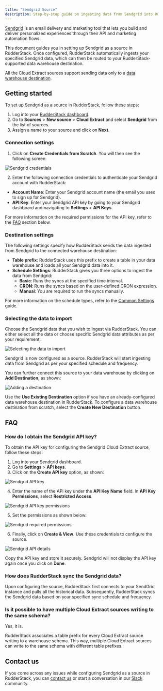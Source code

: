 ```yaml
---
title: "Sendgrid Source"
description: Step-by-step guide on ingesting data from Sendgrid into RudderStack.
---
```


[Sendgrid](https://www.sendgrid.com/) is an email delivery and marketing tool that lets you build and deliver personalized experiences through their API and marketing automation flows.

This document guides you in setting up Sendgrid as a source in RudderStack. Once configured, RudderStack automatically ingests your specified Sendgrid data, which can then be routed to your RudderStack-supported data warehouse destination.

<div class="warningBlock">

All the Cloud Extract sources support sending data only to a <a href="https://www.rudderstack.com/docs/data-warehouse-integrations/">data warehouse destination</a>.
</div>

## Getting started

To set up Sendgrid as a source in RudderStack, follow these steps:

1. Log into your [RudderStack dashboard](https://app.rudderstack.com/).
2. Go to **Sources** > **New source** > **Cloud Extract** and select **Sendgrid** from the list of sources.
3. Assign a name to your source and click on **Next**.

### Connection settings

1. Click on **Create Credentials from Scratch**. You will then see the following screen:

<img src="../../assets/cloud-extract-sources/sendgrid-connection-settings.png" alt="Sendgrid credentials" />

2. Enter the following connection credentials to authenticate your Sendgrid account with RudderStack:
  - **Account Name**: Enter your Sendgrid account name (the email you used to sign up for Sendgrid).
  - **API Key**: Enter your Sendgrid API key by going to your Sendgrid dashboard and navigating to **Settings** > **API Keys**.

<div class="infoBlock">

For more information on the required permissions for the API key, refer to the <a href="#faq">FAQ</a> section below.
</div>

### Destination settings

The following settings specify how RudderStack sends the data ingested from Sendgrid to the connected warehouse destination:

- **Table prefix**: RudderStack uses this prefix to create a table in your data warehouse and loads all your Sendgrid data into it.
- **Schedule Settings**: RudderStack gives you three options to ingest the data from Sendgrid:
    - **Basic**: Runs the syncs at the specified time interval. 
    - **CRON**: Runs the syncs based on the user-defined CRON expression.
    - **Manual**: You are required to run the syncs manually.

<div class="infoBlock">

For more information on the schedule types, refer to the <a href="https://www.rudderstack.com/docs/cloud-extract-sources/common-settings/">Common Settings</a> guide.
</div>

### Selecting the data to import

Choose the Sendgrid data that you wish to ingest via RudderStack. You can either select all the data or choose specific Sendgrid data attributes as per your requirement.

<img src="../../assets/cloud-extract-sources/sendgrid-connection-settings-3.png" alt="Selecting the data to import" />

Sendgrid is now configured as a source. RudderStack will start ingesting data from Sendgrid as per your specified schedule and frequency.

You can further connect this source to your data warehouse by clicking on **Add Destination**, as shown:

<img src="../../assets/cloud-extract-sources/add-destination.png" alt="Adding a destination" />

<div class="successBlock">

Use the <strong>Use Existing Destination</strong> option if you have an already-configured data warehouse destination in RudderStack. To configure a data warehouse destination from scratch, select the <strong>Create New Destination</strong> button.
</div>

## FAQ

### How do I obtain the Sendgrid API key?

To obtain the API key for configuring the Sendgrid Cloud Extract source, follow these steps:

1. Log into your Sendgrid dashboard.
2. Go to **Settings** > **API keys**.
3. Click on the **Create API key** option, as shown:

<img src="../../assets/cloud-extract-sources/sendgrid-api-key.png" alt="Sendgrid API key" />

4. Enter the name of the API key under the **API Key Name** field. In **API Key Permissions**, select **Restricted Access**.

<img src="../../assets/cloud-extract-sources/sendgrid-api-key-permissions.png" alt="Sendgrid API key permissions" />

5.  Set the permissions as shown below:

<img src="../../assets/cloud-extract-sources/sendgrid-api-permissions.png" alt="Sendgrid required permissions" />

6. Finally, click on **Create & View**. Use these credentials to configure the source.

<img src="../../assets/cloud-extract-sources/sendgrid-api-key-details.png" alt="Sendgrid API details" />

<div class="warningBlock">

Copy the API key and store it securely. Sendgrid will not display the API key again once you click on <strong>Done</strong>.
</div>

### How does RudderStack sync the Sendgrid data?

Upon configuring the source, RudderStack first connects to your SendGrid instance and pulls all the historical data. Subsequently, RudderStack syncs the Sendgrid data based on your specified sync schedule and frequency.

### Is it possible to have multiple Cloud Extract sources writing to the same schema?

Yes, it is.

RudderStack associates a table prefix for every Cloud Extract source writing to a warehouse schema. This way, multiple Cloud Extract sources can write to the same schema with different table prefixes.

## Contact us

If you come across any issues while configuring Sendgrid as a source in RudderStack, you can [contact us](mailto:%20docs@rudderstack.com) or start a conversation in our [Slack](https://rudderstack.com/join-rudderstack-slack-community) community.
